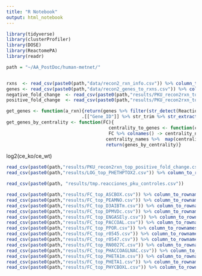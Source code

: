 ```yaml
---
title: "R Notebook"
output: html_notebook
---
```



```r
library(tidyverse)
library(clusterProfiler)
library(DOSE)
library(ReactomePA)
library(readr)

path = "~/AA_PostDoc/human-metnet/"


rxns  <- read_csv(paste0(path,"data/recon2_rxn_info.csv")) %>% column_to_rownames("X1")
genes <- read_csv(paste0(path,"data/recon2_genes_to_rxns.csv")) %>% column_to_rownames("X1")
negative_fold_change  <- read_csv(paste0(path,"results/PKU_recon2rxn_top_negative_fold_change.csv")) %>% column_to_rownames("X1")
positive_fold_change  <- read_csv(paste0(path,"results/PKU_recon2rxn_top_positive_fold_change.csv")) %>% column_to_rownames("X1")

get_genes <- function(a_rxn){return(genes %>% filter(str_detect(Reactions, regex(a_rxn, ignore_case = T))) %>%
                            .[["Gene_ID"]] %>% str_trim %>% str_extract_all("^\\d+") %>% unlist())}
get_genes_by_centrality <- function(FC){
                                      centrality_to_genes <- function(centrality_names){FC[[centrality_names]]  %>% map(get_genes) %>% unlist %>% unique %>% return}
                                      FC %>% colnames() -> centrality_names
                                     centrality_names %>%  map(centrality_to_genes) %>% purrr::set_names(centrality_names) -> genes_by_centrality
                                     return(genes_by_centrality)}

```








log2(ce_ko/ce_wt)


```r
read_csv(paste0(path,"results/PKU_recon2rxn_top_positive_fold_change.csv")) %>% column_to_rownames("X1") %>% get_genes_by_centrality  %>% compareCluster(fun='enrichDGN', pvalueCutoff=0.01)  %>% dotplot
read_csv(paste0(path,"results/LOG_top_PHETHPTOX2.csv")) %>% column_to_rownames("X1") %>% get_genes_by_centrality  %>% compareCluster(fun='enrichDGN', pvalueCutoff=0.01)  %>% dotplot
```
```r
read_csv(paste0(path, "results/tmp.reacciones_pku_controles.csv"))
```


```r

read_csv(paste0(path,"results/FC_top_ASCBOX.csv")) %>% column_to_rownames("X1") %>% get_genes_by_centrality  %>% compareCluster(fun='enrichDGN', pvalueCutoff=0.01)  %>% dotplot
read_csv(paste0(path,"results/FC_top_PEAMNO.csv")) %>% column_to_rownames("X1") %>% get_genes_by_centrality  %>% compareCluster(fun='enrichDGN', pvalueCutoff=0.01)  %>% dotplot
read_csv(paste0(path,"results/FC_top_D3AIBTm.csv")) %>% column_to_rownames("X1") %>% get_genes_by_centrality  %>% compareCluster(fun='enrichDGN', pvalueCutoff=0.01)  %>% dotplot
read_csv(paste0(path,"results/FC_top_DPMVDc.csv")) %>% column_to_rownames("X1") %>% get_genes_by_centrality %>% compareCluster(fun='enrichDGN', pvalueCutoff=0.01)  %>% dotplot
read_csv(paste0(path,"results/FC_top_ENGASEly.csv")) %>% column_to_rownames("X1") %>% get_genes_by_centrality %>% compareCluster(fun='enrichDGN', pvalueCutoff=0.01)  %>% dotplot
read_csv(paste0(path,"results/FC_top_PACCOAL.csv")) %>% column_to_rownames("X1") %>% get_genes_by_centrality %>% compareCluster(fun='enrichDGN', pvalueCutoff=0.01)  %>% dotplot
read_csv(paste0(path,"results/FC_top_PPOR.csv")) %>% column_to_rownames("X1") %>% get_genes_by_centrality %>% compareCluster(fun='enrichDGN', pvalueCutoff=0.01)  %>% dotplot
read_csv(paste0(path,"results/FC_top_r0545.csv")) %>% column_to_rownames("X1") %>% get_genes_by_centrality %>% compareCluster(fun='enrichDGN', pvalueCutoff=0.01)  %>% dotplot
read_csv(paste0(path,"results/FC_top_r0547.csv")) %>% column_to_rownames("X1") %>% get_genes_by_centrality %>% compareCluster(fun='enrichDGN', pvalueCutoff=0.01)  %>% dotplot
read_csv(paste0(path,"results/FC_top_RN0027C.csv")) %>% column_to_rownames("X1") %>% get_genes_by_centrality %>% compareCluster(fun='enrichDGN', pvalueCutoff=0.01)  %>% dotplot
read_csv(paste0(path,"results/FC_top_PHACCOAGLNAC.csv")) %>% column_to_rownames("X1") %>% get_genes_by_centrality %>% compareCluster(fun='enrichDGN', pvalueCutoff=0.01)  %>% dotplot
read_csv(paste0(path,"results/FC_top_PHETA1m.csv")) %>% column_to_rownames("X1") %>% get_genes_by_centrality %>% compareCluster(fun='enrichDGN', pvalueCutoff=0.01)  %>% dotplot
read_csv(paste0(path,"results/FC_top_PHETA1.csv")) %>% column_to_rownames("X1") %>% get_genes_by_centrality %>% compareCluster(fun='enrichDGN', pvalueCutoff=0.01)  %>% dotplot
read_csv(paste0(path,"results/FC_top_PHYCBOXL.csv")) %>% column_to_rownames("X1") %>% get_genes_by_centrality %>% compareCluster(fun='enrichDGN', pvalueCutoff=0.01)  %>% dotplot

 


```
###########################################################






